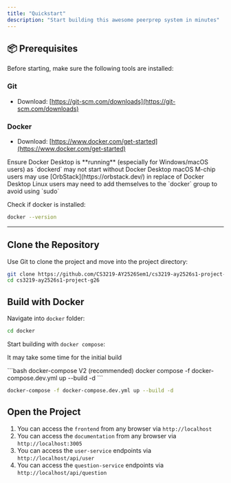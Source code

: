 ```yaml
---
title: "Quickstart"
description: "Start building this awesome peerprep system in minutes"
---
```


## 📦 Prerequisites

Before starting, make sure the following tools are installed:

### Git

- Download: [https://git-scm.com/downloads](https://git-scm.com/downloads)

### Docker

- Download: [https://www.docker.com/get-started](https://www.docker.com/get-started)

<Warning>
  Ensure Docker Desktop is **running** (especially for Windows/macOS users) as
  `dockerd` may not start without Docker Desktop
</Warning>

<Note>
  macOS M-chip users may use [OrbStack](https://orbstack.dev/) in replace of
  Docker Desktop
</Note>

<Note>
  Linux users may need to add themselves to the `docker` group to avoid using
  `sudo`
</Note>

Check if docker is installed:

```bash
docker --version
```

---

## Clone the Repository

Use Git to clone the project and move into the project directory:

```bash
git clone https://github.com/CS3219-AY2526Sem1/cs3219-ay2526s1-project-g26
cd cs3219-ay2526s1-project-g26
```

## Build with Docker

Navigate into `docker` folder:

```bash
cd docker
```

Start building with `docker compose`:

<Note>It may take some time for the initial build</Note>

<CodeGroup>
```bash docker-compose V2 (recommended)
docker compose -f docker-compose.dev.yml up --build -d
```

```bash docker-compose V1
docker-compose -f docker-compose.dev.yml up --build -d
```

</CodeGroup>

## Open the Project

1. You can access the `frontend` from any browser via `http://localhost`
2. You can access the `documentation` from any browser via `http://localhost:3005`
3. You can access the `user-service` endpoints via `http://localhost/api/user`
4. You can access the `question-service` endpoints via `http://localhost/api/question`
